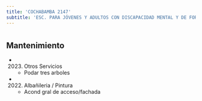 ```yaml
---
title: 'COCHABAMBA 2147'
subtitle: 'ESC. PARA JÓVENES Y ADULTOS CON DISCAPACIDAD MENTAL Y DE FORMACIÓN INTEGRAL N° 22 P B PALACIOS ALMAFUERTE [A:CR]'
---
```


#


## Mantenimiento

*  (2023) Otros Servicios 
    + Podar tres arboles

*  (2022) Albañileria / Pintura 
    + Acond gral de acceso/fachada



